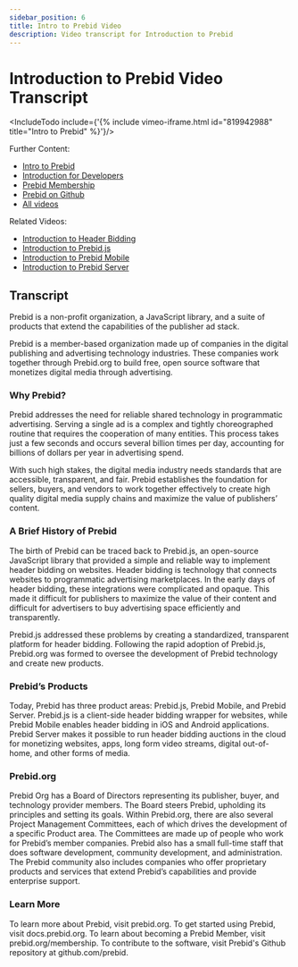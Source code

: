 ```yaml
---
sidebar_position: 6
title: Intro to Prebid Video
description: Video transcript for Introduction to Prebid
---
```


# Introduction to Prebid Video Transcript

<IncludeTodo include={'{% include vimeo-iframe.html id="819942988" title="Intro to Prebid" %}'}/>

Further Content:

- [Intro to Prebid](/overview/intro.html)
- [Introduction for Developers](/developers.html)
- [Prebid Membership](https://prebid.org/membership)
- [Prebid on Github](https://github.com/prebid)
- [All videos](/overview/all-videos.html)

Related Videos:

- [Introduction to Header Bidding](/overview/intro-to-header-bidding-video.html)
- [Introduction to Prebid.js](/prebid/prebidjs-video.html)
- [Introduction to Prebid Mobile](/prebid-mobile/prebid-mobile-video.html)
- [Introduction to Prebid Server](/prebid-server/overview/prebid-server-overview-video.html)

## Transcript

Prebid is a non-profit organization, a JavaScript library, and a suite of products that extend the capabilities of the publisher ad stack.

Prebid is a member-based organization made up of companies in the digital publishing and advertising technology industries. These companies work together through Prebid.org to build free, open source software that monetizes digital media through advertising.

### Why Prebid?

Prebid addresses the need for reliable shared technology in programmatic advertising. Serving a single ad is a complex and tightly choreographed routine that requires the cooperation of many entities. This process takes just a few seconds and occurs several billion times per day, accounting for billions of dollars per year in advertising spend.

With such high stakes, the digital media industry needs standards that are accessible, transparent, and fair. Prebid establishes the foundation for sellers, buyers, and vendors to work together effectively to create high quality digital media supply chains and maximize the value of publishers’ content.

### A Brief History of Prebid

The birth of Prebid can be traced back to Prebid.js, an open-source JavaScript library that provided a simple and reliable way to implement header bidding on websites. Header bidding is technology that connects websites to programmatic advertising marketplaces. In the early days of header bidding, these integrations were complicated and opaque. This made it difficult for publishers to maximize the value of their content and difficult for advertisers to buy advertising space efficiently and transparently.

Prebid.js addressed these problems by creating a standardized, transparent platform for header bidding. Following the rapid adoption of Prebid.js, Prebid.org was formed to oversee the development of Prebid technology and create new products.

### Prebid’s Products

Today, Prebid has three product areas: Prebid.js, Prebid Mobile, and Prebid Server. Prebid.js is a client-side header bidding wrapper for websites, while Prebid Mobile enables header bidding in iOS and Android applications. Prebid Server makes it possible to run header bidding auctions in the cloud for monetizing websites, apps, long form video streams, digital out-of-home, and other forms of media.

### Prebid.org

Prebid Org has a Board of Directors representing its publisher, buyer, and technology provider members. The Board steers Prebid, upholding its principles and setting its goals. Within Prebid.org, there are also several Project Management Committees, each of which drives the development of a specific Product area. The Committees are made up of people who work for Prebid’s member companies. Prebid also has a small full-time staff that does software development, community development, and administration. The Prebid community also includes companies who offer proprietary products and services that extend Prebid’s capabilities and provide enterprise support.

### Learn More

To learn more about Prebid, visit prebid.org. To get started using Prebid, visit docs.prebid.org. To learn about becoming a Prebid Member, visit prebid.org/membership. To contribute to the software, visit Prebid's Github repository at github.com/prebid.
